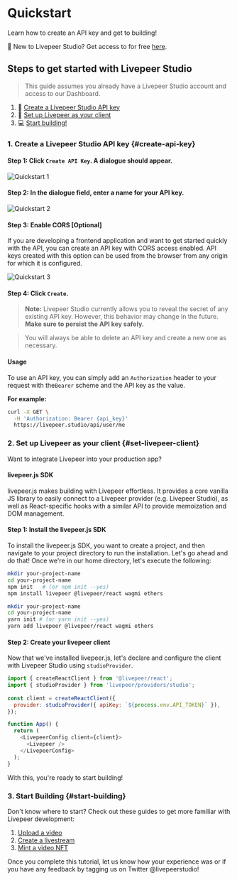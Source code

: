 
# Quickstart

Learn how to create an API key and get to building!

👋 New to Livepeer Studio? Get access to for free
[here](https://livepeer/studio/register).

## Steps to get started with Livepeer Studio

> This guide assumes you already have a Livepeer Studio account and access to
> our Dashboard.

1. 🔑 [Create a Livepeer Studio API key](#create-api-key)
2. 🤝 [Set up Livepeer as your client](#set-livepeer-client)
3. 💻 [Start building!](#start-building)

### 1. Create a Livepeer Studio API key {#create-api-key}

#### Step 1: Click `Create API Key`. A dialogue should appear.

![Quickstart 1](/docs-assets/quickstart/create-an-api-key.png)

#### Step 2: In the dialogue field, enter a name for your API key.

![Quickstart 2](/docs-assets/quickstart/create-key.png)

#### Step 3: Enable CORS [Optional]

If you are developing a frontend application and want to get started quickly
with the API, you can create an API key with CORS access enabled. API keys
created with this option can be used from the browser from any origin for which
it is configured.

![Quickstart 3](/docs-assets/quickstart/cors.png)

#### Step 4: Click `Create`.

> **Note:** Livepeer Studio currently allows you to reveal the secret of any
> existing API key. However, this behavior may change in the future. **Make sure
> to persist the API key safely.**

> You will always be able to delete an API key and create a new one as
> necessary.

#### Usage

To use an API key, you can simply add an `Authorization` header to your request
with the`Bearer` scheme and the API key as the value.

**For example:**

```bash
curl -X GET \
  -H 'Authorization: Bearer {api_key}'
  https://livepeer.studio/api/user/me
```

### 2. Set up Livepeer as your client {#set-livepeer-client}

Want to integrate Livepeer into your production app?

#### livepeer.js SDK

livepeer.js makes building with Livepeer effortless. It provides a core vanilla JS 
library to easily connect to a Livepeer provider (e.g. Livepeer Studio), as well as 
React-specific hooks with a similar API to provide memoization and DOM management.

#### Step 1: Install the livepeer.js SDK

To install the livepeer.js SDK, you want to create a project, and then navigate to your 
project directory to run the installation. Let's go ahead and do that! Once we're in 
our home directory, let's execute the following:

<CodeBlockTabs>
<CodeBlockTabItem value="npm" label="npm">

```bash
mkdir your-project-name
cd your-project-name
npm init   # (or npm init --yes)
npm install livepeer @livepeer/react wagmi ethers
```

</CodeBlockTabItem>
<CodeBlockTabItem value="yarn" label="yarn">

```bash
mkdir your-project-name
cd your-project-name
yarn init # (or yarn init --yes)
yarn add livepeer @livepeer/react wagmi ethers
```

</CodeBlockTabItem>
</CodeBlockTabs>

#### Step 2: Create your livepeer client

Now that we've installed livepeer.js, let's declare and configure the client with Livepeer Studio using `studioProvider`. 

<CodeBlockTabs>
<CodeBlockTabItem value="app.js" label="app.js">

```js
import { createReactClient } from '@livepeer/react';
import { studioProvider } from 'livepeer/providers/studio';
 
const client = createReactClient({
  provider: studioProvider({ apiKey: `${process.env.API_TOKEN}` }),
});

function App() {
  return (
    <LivepeerConfig client={client}>
      <Livepeer />
    </LivepeerConfig>
  );
}
```

</CodeBlockTabItem>
</CodeBlockTabs>

With this, you're ready to start building!

### 3. Start Building {#start-building}

Don't know where to start? Check out these guides to get more familiar with
Livepeer development:

1. [Upload a video](/guides/on-demand/upload-video-asset/dashboard)
2. [Create a livestream](/guides/live/create-a-livestream)
3. [Mint a video NFT](/guides/mint-a-video-nft)

Once you complete this tutorial, let us know how your experience was or if you
have any feedback by tagging us on Twitter @livepeerstudio!
